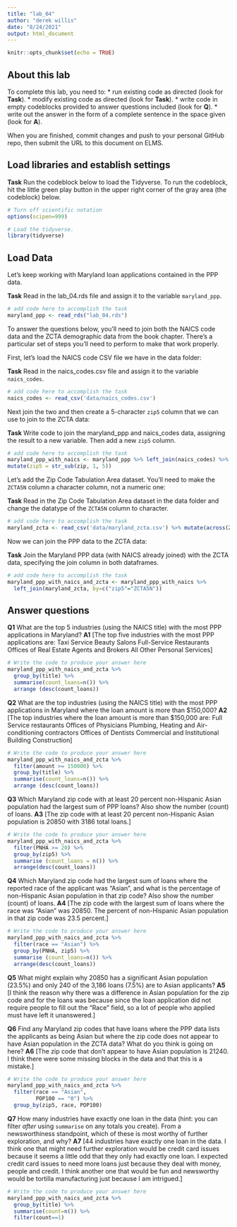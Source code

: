 ```yaml
---
title: "lab_04"
author: "derek willis"
date: "8/24/2021"
output: html_document
---
```


```r
knitr::opts_chunk$set(echo = TRUE)
```

## About this lab

To complete this lab, you need to:
* run existing code as directed (look for **Task**).
* modify existing code as directed (look for **Task**).
* write code in empty codeblocks provided to answer questions included (look for **Q**).
* write out the answer in the form of a complete sentence in the space given (look for **A**).

When you are finished, commit changes and push to your personal GitHub repo, then submit the URL to this document on ELMS.

## Load libraries and establish settings

**Task** Run the codeblock below to load the Tidyverse. To run the codeblock, hit the little green play button in the upper right corner of the gray area (the codeblock) below.

```r
# Turn off scientific notation
options(scipen=999)

# Load the tidyverse.
library(tidyverse)
```

## Load Data

Let's keep working with Maryland loan applications contained in the PPP data.

**Task** Read in the lab_04.rds file and assign it to the variable `maryland_ppp`.

```r
# add code here to accomplish the task
maryland_ppp <- read_rds("lab_04.rds")
```

To answer the questions below, you'll need to join both the NAICS code data and the ZCTA demographic data from the book chapter. There's a particular set of steps you'll need to perform to make that work properly.

First, let's load the NAICS code CSV file we have in the data folder:

**Task** Read in the naics_codes.csv file and assign it to the variable `naics_codes`.

```r
# add code here to accomplish the task
naics_codes <- read_csv('data/naics_codes.csv')
```

Next join the two and then create a 5-character `zip5` column that we can use to join to the ZCTA data:

**Task** Write code to join the maryland_ppp and naics_codes data, assigning the result to a new variable. Then add a new `zip5` column.

```r
# add code here to accomplish the task
maryland_ppp_with_naics <- maryland_ppp %>% left_join(naics_codes) %>%
mutate(zip5 = str_sub(zip, 1, 5))
```

Let's add the Zip Code Tabulation Area dataset. You'll need to make the `ZCTA5N` column a character column, not a numeric one:

**Task** Read in the Zip Code Tabulation Area dataset in the data folder and change the datatype of the `ZCTA5N` column to character.

```r
# add code here to accomplish the task
maryland_zcta <- read_csv('data/maryland_zcta.csv') %>% mutate(across(ZCTA5N, as.character))
```

Now we can join the PPP data to the ZCTA data:

**Task** Join the Maryland PPP data (with NAICS already joined) with the ZCTA data, specifying the join column in both dataframes.

```r
# add code here to accomplish the task
maryland_ppp_with_naics_and_zcta <- maryland_ppp_with_naics %>%
  left_join(maryland_zcta, by=c("zip5"="ZCTA5N"))
```

## Answer questions

**Q1** What are the top 5 industries (using the NAICS title) with the most PPP applications in Maryland?
**A1** [The top five industries with the most PPP applications are:
  Taxi Service
  Beauty Salons
  Full-Service Restaurants
  Offices of Real Estate Agents and Brokers
  All Other Personal Services]

```r
# Write the code to produce your answer here
maryland_ppp_with_naics_and_zcta %>% 
  group_by(title) %>%
  summarise(count_loans=n()) %>%
  arrange (desc(count_loans))
```

**Q2** What are the top industries (using the NAICS title) with the most PPP applications in Maryland where the loan amount is more than $150,000?
**A2** [The top industries where the loan amount is more than $150,000 are: 
  Full Service restaurants
  Offices of Physicians
  Plumbing, Heating and Air-conditioning contractors
  Offices of Dentists
  Commercial and Institutional Building Construction]

```r
# Write the code to produce your answer here
maryland_ppp_with_naics_and_zcta %>% 
  filter(amount >= 150000) %>%
  group_by(title) %>%
  summarise(count_loans=n()) %>%
  arrange (desc(count_loans))

```

**Q3** Which Maryland zip code with at least 20 percent non-Hispanic Asian population had the largest sum of PPP loans? Also show the number (count) of loans.
**A3** [The zip code with at least 20 percent non-Hispanic Asian population is 20850 with 3186 total loans.]

```r
# Write the code to produce your answer here
maryland_ppp_with_naics_and_zcta %>% 
  filter(PNHA >= 20) %>%
  group_by(zip5) %>%
  summarise (count_loans = n()) %>%
  arrange(desc(count_loans))

```

**Q4** Which Maryland zip code had the largest sum of loans where the reported race of the applicant was "Asian", and what is the percentage of non-Hispanic Asian population in that zip code? Also show the number (count) of loans.
**A4** [The zip code with the largest sum of loans where the race was "Asian" was 20850. The percent of non-Hispanic Asian population in that zip code was 23.5 percent.]

```r
# Write the code to produce your answer here
maryland_ppp_with_naics_and_zcta %>% 
  filter(race == "Asian") %>%
  group_by(PNHA, zip5) %>%
  summarise (count_loans=n()) %>%
  arrange(desc(count_loans)) 

```

**Q5** What might explain why 20850 has a significant Asian population (23.5%) and only 240 of the 3,186 loans (7.5%) are to Asian applicants?
**A5** [I think the reason why there was a difference in Asian population for the zip code and for the loans was because since the loan application did not require people to fill out the "Race" field, so a lot of people who applied must have left it unanswered.]


**Q6** Find any Maryland zip codes that have loans where the PPP data lists the applicants as being Asian but where the zip code does not appear to have Asian population in the ZCTA data? What do you think is going on here?
**A6** [The zip code that don't appear to have Asian population is 21240. I think there were some missing blocks in the data and that this is a mistake.]

```r
# Write the code to produce your answer here
maryland_ppp_with_naics_and_zcta %>% 
  filter(race == "Asian",
         POP100 == "0") %>%
  group_by(zip5, race, POP100)

```

**Q7** How many industries have exactly one loan in the data (hint: you can filter _after_ using `summarise` on any totals you create). From a newsworthiness standpoint, which of these is most worthy of further exploration, and why?
**A7** [44 industries have exactly one loan in the data. I think one that might need further exploration would be credit card issues because it seems a little odd that they only had exactly one loan. I expected credit card issues to need more loans just because they deal with money, people and credit. I think another one that would be fun and newsworthy would be tortilla manufacturing just because I am intrigued.]

```r
# Write the code to produce your answer here
maryland_ppp_with_naics_and_zcta %>% 
  group_by(title) %>%
  summarise(count=n()) %>%
  filter(count==1) 

```

